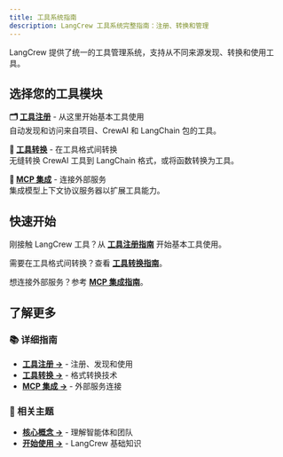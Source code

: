 ```yaml
---
title: 工具系统指南
description: LangCrew 工具系统完整指南：注册、转换和管理
---
```



LangCrew 提供了统一的工具管理系统，支持从不同来源发现、转换和使用工具。

## 选择您的工具模块

**🗂️ [工具注册](/zh/guides/tools/tool-registry)** - 从这里开始基本工具使用  
自动发现和访问来自项目、CrewAI 和 LangChain 包的工具。

**🔄 [工具转换](/zh/guides/tools/tool-converter)** - 在工具格式间转换  
无缝转换 CrewAI 工具到 LangChain 格式，或将函数转换为工具。

**🔌 [MCP 集成](/zh/guides/tools/tool-mcp)** - 连接外部服务  
集成模型上下文协议服务器以扩展工具能力。

## 快速开始

刚接触 LangCrew 工具？从 **[工具注册指南](/zh/guides/tools/tool-registry)** 开始基本工具使用。

需要在工具格式间转换？查看 **[工具转换指南](/zh/guides/tools/tool-converter)**。

想连接外部服务？参考 **[MCP 集成指南](/zh/guides/tools/tool-mcp)**。


## 了解更多

### 📚 详细指南

- **[工具注册 →](/zh/guides/tools/tool-registry)** - 注册、发现和使用
- **[工具转换 →](/zh/guides/tools/tool-converter)** - 格式转换技术  
- **[MCP 集成 →](/zh/guides/tools/tool-mcp)** - 外部服务连接

### 🔗 相关主题

- **[核心概念 →](/zh/concepts/)** - 理解智能体和团队
- **[开始使用 →](/zh/guides/introduction/)** - LangCrew 基础知识


